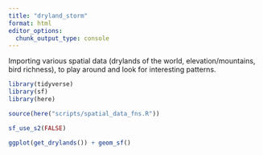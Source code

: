 ```yaml
---
title: "dryland_storm"
format: html
editor_options: 
  chunk_output_type: console
---
```


Importing various spatial data (drylands of the world, elevation/mountains, bird richness), to play around and look for interesting patterns.

```r
library(tidyverse)
library(sf)
library(here)

source(here("scripts/spatial_data_fns.R"))

sf_use_s2(FALSE)

```

```r
ggplot(get_drylands()) + geom_sf()
```

